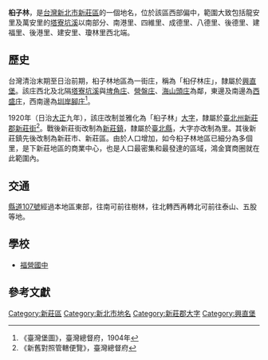 {{noteTA
|1 = zh-cn:庄; zh-hk:庄; zh-tw:庄;
}}
'''桕子林'''，是[[台灣|台灣]][[新北市|新北市]][[新莊區|新莊區]]的一個地名，位於該區西部偏中，範圍大致包括龍安里及萬安里的[[塔寮坑溪|塔寮坑溪]]以南部分、南港里、四維里、成德里、八德里、後德里、建福里、後港里、建安里、瓊林里西北端。

==歷史==
台灣清治末期至日治前期，桕子林地區為一街庄，稱為「桕仔林庄」，隸屬於[[興直堡|興直堡]]。該庄西北及北隔[[塔寮坑溪|塔寮坑溪]]與[[埤角庄|埤角庄]]、[[營盤庄|營盤庄]]、[[海山頭庄|海山頭庄]]為鄰，東邊及南邊為[[西盛庄|西盛庄]]，西南邊為[[圳岸腳庄|圳岸腳庄]]<ref>《臺灣堡圖》，臺灣總督府，1904年</ref>。

1920年（日治[[大正|大正]]九年），該庄改制並雅化為「桕子林」[[大字|大字]]，隸屬於[[臺北州|臺北州]][[新莊郡|新莊郡]][[新莊街|新莊街]]<ref>《新舊對照管轄便覽》，臺灣總督府</ref>。戰後新莊街改制為[[新莊鎮|新莊鎮]]，隸屬於[[臺北縣|臺北縣]]，大字亦改制為里。其後新莊鎮先後改制為新莊市、新莊區。由於人口增加，如今桕子林地區已細分為多個里，是下新莊地區的商業中心，也是人口最密集和最發達的區域，鴻金寶商圈就在此範圍內。

==交通==
[[縣道107號|縣道107號]]經過本地區東部，往南可前往樹林，往北轉西再轉北可前往泰山、五股等地。

==學校==
*[[福營國中|福營國中]]

==參考文獻==
{{reflist}}

{{新莊郡}}

[[Category:新莊區|Category:新莊區]]
[[Category:新北市地名|Category:新北市地名]]
[[Category:新莊郡大字|Category:新莊郡大字]]
[[Category:興直堡|Category:興直堡]]